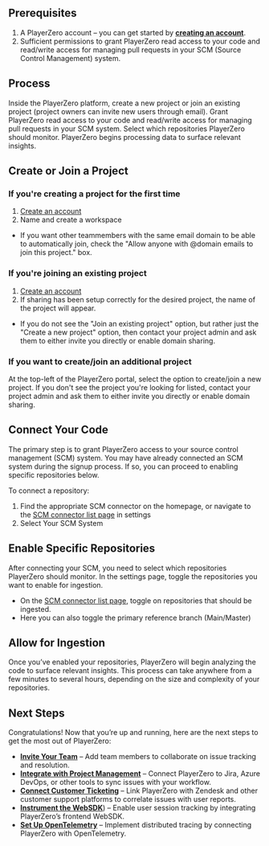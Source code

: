 ## Prerequisites

1. A PlayerZero account – you can get started by [**creating an account**](https://go.playerzero.app/).
2. Sufficient permissions to grant PlayerZero read access to your code and read/write access for managing pull requests in your SCM (Source Control Management) system.

## Process
<Steps>
    <Step title="Create or Join a Project">
    Inside the PlayerZero platform, create a new project or join an existing project (project owners can invite new users through email). 
    </Step>
    <Step title="Connect Your Code">
    Grant PlayerZero read access to your code and read/write access for managing pull requests in your SCM system.
    </Step>
    <Step title="Enable Specific Repositories">
    Select which repositories PlayerZero should monitor.
    </Step>
    <Step title="Allow for Processing">
        PlayerZero begins processing data to surface relevant insights.
    </Step>
</Steps>


## **Create or Join a Project**

### **If you're creating a project for the first time**

1. [Create an account](https://go.playerzero.app)
2. Name and create a workspace

- If you want other teammembers with the same email domain to be able to automatically join, check the "Allow anyone with @domain emails to join this project." box.

### **If you're joining an existing project**

1. [Create an account](https://go.playerzero.app)
2. If sharing has been setup correctly for the desired project, the name of the project will appear.
- If you do not see the "Join an existing project" option, but rather just the "Create a new project" option, then contact your project admin and ask them to either invite you directly or enable domain sharing.


### **If you want to create/join an additional project**

At the top-left of the PlayerZero portal, select the option to create/join a new project. If you don't see the project you're looking for listed, contact your project admin and ask them to either invite you directly or enable domain sharing.



## Connect Your Code

The primary step is to grant PlayerZero access to your source control management (SCM) system. You may have already connected an SCM system during the signup process. If so, you can proceed to enabling specific repositories below.

To connect a repository:

1. Find the appropriate SCM connector on the homepage, or navigate to the [SCM connector list page](https://go.playerzero.app/setting/repos) in settings
2. Select Your SCM System

## Enable Specific Repositories

After connecting your SCM, you need to select which repositories PlayerZero should monitor. In the settings page, toggle the repositories you want to enable for ingestion.

- On the [SCM connector list page](https://go.playerzero.app/setting/repos), toggle on repositories that should be ingested. 
- Here you can also toggle the primary reference branch (Main/Master)

## Allow for Ingestion

Once you’ve enabled your repositories, PlayerZero will begin analyzing the code to surface relevant insights. This process can take anywhere from a few minutes to several hours, depending on the size and complexity of your repositories.

## Next Steps

Congratulations! Now that you’re up and running, here are the next steps to get the most out of PlayerZero:

- [**Invite Your Team**](https://go.playerzero.app/setting/team) – Add team members to collaborate on issue tracking and resolution.
- [**Integrate with Project Management**](https://go.playerzero.app/setting/product-management) – Connect PlayerZero to Jira, Azure DevOps, or other tools to sync issues with your workflow.
- [**Connect Customer Ticketing**](https://go.playerzero.app/setting/support-tickets) – Link PlayerZero with Zendesk and other customer support platforms to correlate issues with user reports.
- [**Instrument the WebSDK**](/developer-guide/configuration-guides/capturing-user-sessions/instrument-web-sdk)) – Enable user session tracking by integrating PlayerZero’s frontend WebSDK.
- [**Set Up OpenTelemetry**](/developer-guide/configuration-guides/integrating-with-opentelemetry/the-opentelemetry-standard) – Implement distributed tracing by connecting PlayerZero with OpenTelemetry.
